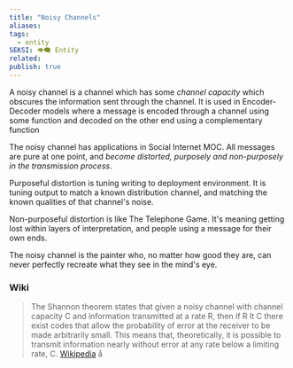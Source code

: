 ```yaml
---
title: "Noisy Channels"
aliases: 
tags:
  - entity
SEKSI: 👁️‍🗨️ Entity
related:
publish: true
---
```



A noisy channel is a channel which has some _channel capacity_ which obscures the information sent through the channel. It is used in <Link href="/c/encoder-decoder" className="text-[var(--color-primary)] hover:underline hover:text-[var(--color-secondary)] transition-colors font-medium">Encoder-Decoder</Link> models where a message is encoded through a channel using some function and decoded on the other end using a complementary function

The noisy channel has applications in <Link href="/c/social-internet-moc" className="text-[var(--color-primary)] hover:underline hover:text-[var(--color-secondary)] transition-colors font-medium">Social Internet MOC</Link>. All messages are pure at one point, and _become distorted, purposely and non-purposely in the transmission process_.

Purposeful distortion is <Link href="/c/tuning-writing-to-deployment-environment" className="text-[var(--color-primary)] hover:underline hover:text-[var(--color-secondary)] transition-colors font-medium">tuning writing to deployment environment</Link>. It is tuning output to match a known distribution channel, and matching the known qualities of that channel's noise.

Non-purposeful distortion is like <Link href="/c/the-telephone-game" className="text-[var(--color-primary)] hover:underline hover:text-[var(--color-secondary)] transition-colors font-medium">The Telephone Game</Link>. It's meaning getting lost within layers of interpretation, and people using a message for their own ends.

The noisy channel is the painter who, no matter how good they are, can never perfectly recreate what they see in the mind's eye.

### Wiki
> The Shannon theorem states that given a noisy channel with channel capacity C and information transmitted at a rate R, then if R lt C there exist codes that allow the probability of error at the receiver to be made arbitrarily small. This means that, theoretically, it is possible to transmit information nearly without error at any rate below a limiting rate, C.
> [Wikipedia](https://en.wikipedia.org/wiki/Noisy-channel_coding_theorem)
å